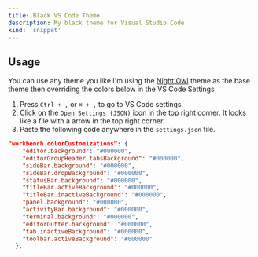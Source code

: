 ```yaml
---
title: Black VS Code Theme
description: My black theme for Visual Studio Code.
kind: 'snippet'
---
```


## Usage

You can use any theme you like I'm using the [Night Owl](https://marketplace.visualstudio.com/items?itemName=sdras.night-owl) theme as the base theme then overriding the colors below in the VS Code Settings

1. Press `Ctrl + ,` or `⌘ + ,` to go to VS Code settings.
2. Click on the `Open Settings (JSON)` icon in the top right corner. It looks like a file with a arrow in the top right corner.
3. Paste the following code anywhere in the `settings.json` file.

```json
"workbench.colorCustomizations": {
    "editor.background": "#000000",
    "editorGroupHeader.tabsBackground": "#000000",
    "sideBar.background": "#000000",
    "sideBar.dropBackground": "#000000",
    "statusBar.background": "#000000",
    "titleBar.activeBackground": "#000000",
    "titleBar.inactiveBackground": "#000000",
    "panel.background": "#000000",
    "activityBar.background": "#000000",
    "terminal.background": "#000000",
    "editorGutter.background": "#000000",
    "tab.inactiveBackground": "#000000",
    "toolbar.activeBackground": "#000000"
  },
```
